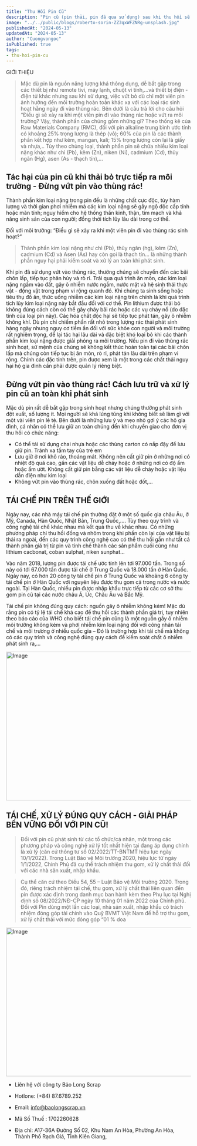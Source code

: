 ```yaml
---
title: "Thu Hồi Pin Cũ"
description: "Pin cũ (pin thải, pin đã qua sử dụng) sau khi thu hồi sẽ được chuyển giao đến các đối tác có công nghệ xử lý hàng đầu trong ngành của Môi Trường Á Châu. Môi Trường Á Châu chịu trách nhiệm và đảm bảo quá trình thu hồi – chuyển giao pin đến đầu cuối, không gây rò rỉ, pin thải được xử lý khép kín, không gây các ô nhiễm thứ cấp đối với môi trường, đáp ứng yêu cầu quản lý chất thải theo quy định hiện hành.."
image: "../../public/blogs/roberto-sorin-ZZ3qxWFZNRg-unsplash.jpg"
publishedAt: "2024-05-13"
updatedAt: "2024-05-13"
author: "Cuongvongoc"
isPublished: true
tags:   
- thu-hoi-pin-cu
---
```


GIỚI THIỆU
> Mặc dù pin là nguồn năng lượng khá thông dụng, dễ bắt gặp trong các thiết bị như remote tivi, máy lạnh, chuột vi tính,…và thiết bị điện - điện tử khác nhưng sau khi sử dụng, việc vứt bỏ dù chỉ một viên pin ảnh hưởng đến môi trường hoàn toàn khác xa với các loại rác sinh hoạt hằng ngày đi vào thùng rác. Bên dưới là câu trả lời cho câu hỏi “Điều gì sẽ xảy ra khi một viên pin đi vào thùng rác hoặc vứt ra môi trường?
> Vậy, thành phần của chúng gồm những gì? Theo thống kê của Raw Materials Company (RMC), đối với pin alkaline trung bình ước tính có khoảng 25% trọng lượng là thép (vỏ); 60% của pin là các thành phần kết hợp như kẽm, mangan, kali; 15% trọng lượng còn lại là giấy và nhựa,.. Tùy theo chủng loại, thành phần pin sẽ chứa nhiều kim loại nặng khác như chì (Pb), kẽm (Zn), niken (Ni), cadmium (Cd), thủy ngân (Hg), asen (As - thạch tín),…

## Tác hại của pin cũ khi thải bỏ trực tiếp ra môi trường - Đừng vứt pin vào thùng rác!

Thành phần kim loại nặng trong pin đều là những chất cực độc, tùy hàm lượng và thời gian phơi nhiễm mà các kim loại nặng sẽ gây ngộ độc cấp tính hoặc mãn tính; nguy hiểm cho hệ thống thần kinh, thận, tim mạch và khả năng sinh sản của con người; đồng thời tích lũy lâu dài trong cơ thể.

Đối với môi trường: “Điều gì sẽ xảy ra khi một viên pin đi vào thùng rác sinh hoạt?”
> Thành phần kim loại nặng như chì (Pb), thủy ngân (hg), kẽm (Zn), cadmium (Cd) và Asen (As) hay còn gọi là thạch tín… là những thành phần nguy hại phải kiểm soát và xử lý an toàn khi phát sinh.

Khi pin đã sử dụng vứt vào thùng rác, thường chúng sẽ chuyển đến các bãi chôn lấp, tiếp tục phân hủy và rò rỉ. Trải qua quá trình ăn mòn, các kim loại nặng ngấm vào đất, gây ô nhiễm nước ngầm, nước mặt và hệ sinh thái thực vật - động vật trong phạm vi rộng quanh đó. Khi chúng ta sinh sống hoặc tiêu thụ đồ ăn, thức uống nhiễm các kim loại nặng trên chính là khi quá trình tích lũy kim loại nặng này bắt đầu đối với cơ thể.
Pin lithium được thải bỏ không đúng cách còn có thể gây cháy bãi rác hoặc các vụ cháy nổ (do đặc tính của loại pin này). Các hóa chất độc hại sẽ tiếp tục phát tán, gây ô nhiễm không khí.
Dù pin chỉ chiếm phần rất nhỏ trong lượng rác thải phát sinh hàng ngày nhưng nguy cơ tiềm ẩn đối với sức khỏe con người và môi trường rất nghiêm trọng, để lại tác hại lâu dài và đặc biệt khó loại bỏ khi các thành phần kim loại nặng được giải phóng ra môi trường. Nếu pin đi vào thùng rác sinh hoạt, sứ mệnh của chúng sẽ không kết thúc hoàn toàn tại các bãi chôn lấp mà chúng còn tiếp tục bị ăn mòn, rò rỉ, phát tán lâu dài trên phạm vi rộng. Chính các đặc tính trên, pin được xem là một trong các chất thải nguy hại hộ gia đình cần phải được quản lý riêng biệt.

## Đừng vứt pin vào thùng rác! Cách lưu trữ và xử lý pin cũ an toàn khi phát sinh  

Mặc dù pin rất dễ bắt gặp trong sinh hoạt nhưng chúng thường phát sinh đột xuất, số lượng ít. Mọi người sẽ khá lúng túng khi không biết sẽ làm gì với một vài viên pin lẻ tẻ. Bên dưới là những lưu ý và mẹo nhỏ gợi ý các hộ gia đình, cá nhân có thể lưu giữ an toàn chúng đến khi chuyển giao cho đơn vị thu hồi có chức năng:

+ Có thể tái sử dụng chai nhựa hoặc các thùng carton có nắp đậy để lưu giữ pin. Tránh xa tầm tay của trẻ em
+ Lưu giữ ở nơi khô ráo, thoáng mát. Không nên cất giữ pin ở những nơi có nhiệt độ quá cao, gần các vật liệu dễ cháy hoặc ở những nơi có độ ẩm hoặc ẩm ướt. Không cất giữ pin bằng các vật liệu dễ cháy hoặc vật liệu dẫn điện như kim loại
+ Không vứt pin vào thùng rác, chôn xuống đất hoặc đốt,...

## TÁI CHẾ PIN TRÊN THẾ GIỚI

Ngày nay, các nhà máy tái chế pin thường đặt ở một số quốc gia châu Âu, ở Mỹ, Canada, Hàn Quốc, Nhật Bản, Trung Quốc,…. Tùy theo quy trình và công nghệ tái chế khác nhau mà kết quả thu về khác nhau. Có những phương pháp chỉ thu hồi đồng và nhôm trong khi phần còn lại của vật liệu bị thải ra ngoài, đến các quy trình công nghệ cao có thể thu hồi gần như tất cả thành phần giá trị từ pin và tinh chế thành các sản phẩm cuối cùng như lithium cacbonat, coban sulphat, niken sunphat…

Vào năm 2018, lượng pin được tái chế ước tính lên tới 97.000 tấn. Trong số này có tới 67.000 tấn được tái chế ở Trung Quốc và 18.000 tấn ở Hàn Quốc. Ngày nay, có hơn 20 công ty tái chế pin ở Trung Quốc và khoảng 6 công ty tái chế pin ở Hàn Quốc với nguyên liệu được thu gom cả trong nước và nước ngoài. Tại Hàn Quốc, nhiều pin được nhập khẩu trực tiếp từ các cơ sở thu gom pin cũ tại các nước châu Á, Úc, Châu Âu và Bắc Mỹ.

Tái chế pin không đúng quy cách: nguồn gây ô nhiễm không kém!
Mặc dù rằng pin có tỷ lệ tái chế khá cao để thu hồi các thành phần giá trị, tuy nhiên theo báo cáo của WHO cho biết tái chế pin cũng là một nguồn gây ô nhiễm môi trường không kém và phơi nhiễm kim loại nặng đối với công nhân tái chế và môi trường ở nhiều quốc gia – Đó là trường hợp khi tái chế mà không có các quy trình và công nghệ đúng quy cách để kiểm soát chất ô nhiễm phát sinh ra,...

<Image
  src="/blogs/john-cameron-QukrVl1F9Q0-unsplash.jpg"
  width="718"
  height="404"
  alt="Image"
  sizes="100vw"
/>

## TÁI CHẾ, XỬ LÝ ĐÚNG QUY CÁCH - GIẢI PHÁP BỀN VỮNG ĐỐI VỚI PIN CŨ!

> Đối với pin cũ phát sinh từ các tổ chức/cá nhân, một trong các phương pháp và công nghệ xử lý tốt nhất hiện tại đang áp dụng chính là xử lý (căn cứ thông tư số 02/2022/TT-BNTMT hiệu lực ngày 10/1/2022). Trong Luật Bảo vệ Môi trường 2020, hiệu lực từ ngày 1/1/2022, Chính Phủ đã cụ thể trách nhiệm thu gom, xử lý chất thải đối với các nhà sản xuất, nhập khẩu.

> Cụ thể căn cứ theo Điều 54, 55 – Luật Bảo vệ Môi trường 2020. Trong đó, riêng trách nhiệm tái chế, thu gom, xử lý chất thải liên quan đến pin được xác định trong danh mục ban hành kèm theo Phụ lục tại Nghị định số 08/2022/NĐ-CP ngày 10 tháng 01 năm 2022 của Chính phủ. Đối với Pin dùng một lần các loại, nhà sản xuất, nhập khẩu có trách nhiệm đóng góp tài chính vào Quỹ BVMT Việt Nam để hỗ trợ thu gom, xử lý chất thải với mức đóng góp “01 % doa

<Image
  src="/blogs/thuhoipincu.png"
  width="718"
  height="404"
  alt="Image"
  sizes="100vw"
/>

    

- Liên hệ với công ty Bảo Long Scrap

- Hotlone: (+84) 87.6789.252

- Email: info@baolongscrap.vn

- Mã Số Thuế : 1702260628

- Địa chỉ: A17-36A Đường Số 02, Khu Nam An Hòa, Phường An Hòa, Thành Phố Rạch Giá, Tỉnh Kiên Giang,